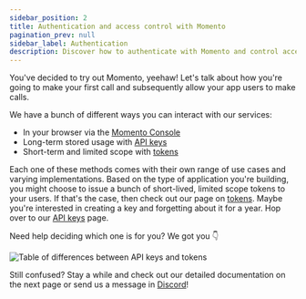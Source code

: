 ```yaml
---
sidebar_position: 2
title: Authentication and access control with Momento
pagination_prev: null
sidebar_label: Authentication
description: Discover how to authenticate with Momento and control access to resources.
---
```


You've decided to try out Momento, yeehaw! Let's talk about how you're going to make your first call and subsequently allow your app users to make calls.

We have a bunch of different ways you can interact with our services:

* In your browser via the [Momento Console](https://console.gomomento.com)
* Long-term stored usage with [API keys](./api-keys.md)
* Short-term and limited scope with [tokens](./tokens.md)

Each one of these methods comes with their own range of use cases and varying implementations. Based on the type of application you're building, you might choose to issue a bunch of short-lived, limited scope tokens to your users. If that's the case, then check out our page on [tokens](./tokens.md). Maybe you're interested in creating a key and forgetting about it for a year. Hop over to our [API keys](./api-keys.md) page.

Need help deciding which one is for you? We got you 👇

![Table of differences between API keys and tokens](/img/api-keys-vs-tokens.png)

Still confused? Stay a while and check out our detailed documentation on the next page or send us a message in [Discord](https://discord.com/invite/3HkAKjUZGq)!
